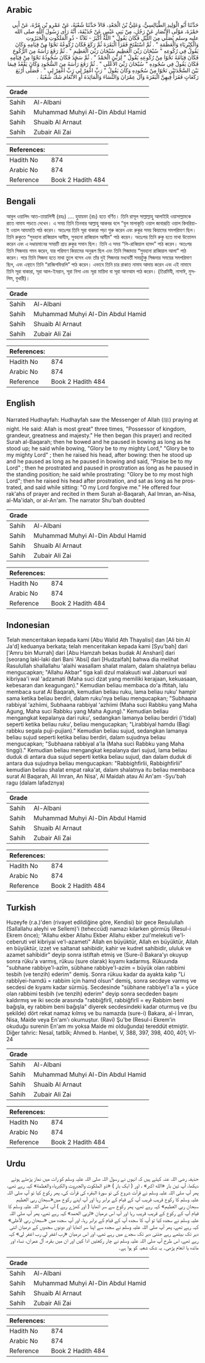 ## Arabic


<div dir="rtl" lang="ar" style={{fontSize:'larger',backgroundColor:'#f8f9fa',padding:20}}>
حَدَّثَنَا أَبُو الْوَلِيدِ الطَّيَالِسِيُّ، وَعَلِيُّ بْنُ الْجَعْدِ، قَالاَ حَدَّثَنَا شُعْبَةُ، عَنْ عَمْرِو بْنِ مُرَّةَ، عَنْ أَبِي حَمْزَةَ، مَوْلَى الأَنْصَارِ عَنْ رَجُلٍ، مِنْ بَنِي عَبْسٍ عَنْ حُذَيْفَةَ، أَنَّهُ رَأَى رَسُولَ اللَّهِ صلى الله عليه وسلم يُصَلِّي مِنَ اللَّيْلِ فَكَانَ يَقُولُ ‏"‏ اللَّهُ أَكْبَرُ - ثَلاَثًا - ذُو الْمَلَكُوتِ وَالْجَبَرُوتِ وَالْكِبْرِيَاءِ وَالْعَظَمَةِ ‏"‏ ‏.‏ ثُمَّ اسْتَفْتَحَ فَقَرَأَ الْبَقَرَةَ ثُمَّ رَكَعَ فَكَانَ رُكُوعُهُ نَحْوًا مِنْ قِيَامِهِ وَكَانَ يَقُولُ فِي رُكُوعِهِ ‏"‏ سُبْحَانَ رَبِّيَ الْعَظِيمِ سُبْحَانَ رَبِّيَ الْعَظِيمِ ‏"‏ ‏.‏ ثُمَّ رَفَعَ رَأْسَهُ مِنَ الرُّكُوعِ فَكَانَ قِيَامُهُ نَحْوًا مِنْ رُكُوعِهِ يَقُولُ ‏"‏ لِرَبِّيَ الْحَمْدُ ‏"‏ ‏.‏ ثُمَّ سَجَدَ فَكَانَ سُجُودُهُ نَحْوًا مِنْ قِيَامِهِ فَكَانَ يَقُولُ فِي سُجُودِهِ ‏"‏ سُبْحَانَ رَبِّيَ الأَعْلَى ‏"‏ ‏.‏ ثُمَّ رَفَعَ رَأْسَهُ مِنَ السُّجُودِ وَكَانَ يَقْعُدُ فِيمَا بَيْنَ السَّجْدَتَيْنِ نَحْوًا مِنْ سُجُودِهِ وَكَانَ يَقُولُ ‏"‏ رَبِّ اغْفِرْ لِي رَبِّ اغْفِرْ لِي ‏"‏ ‏.‏ فَصَلَّى أَرْبَعَ رَكَعَاتٍ فَقَرَأَ فِيهِنَّ الْبَقَرَةَ وَآلَ عِمْرَانَ وَالنِّسَاءَ وَالْمَائِدَةَ أَوِ الأَنْعَامَ شَكَّ شُعْبَةُ ‏.‏
</div>
<div style={{backgroundColor:'#f8f9fa',padding:20, marginBottom: 10}}><table> <thead> <tr> <th>Grade</th> <th></th> </tr> </thead> <tbody> <tr><td>Sahih</td><td>Al-Albani</td></tr><tr><td>Sahih</td><td>Muhammad Muhyi Al-Din Abdul Hamid</td></tr><tr><td>Sahih</td><td>Shuaib Al Arnaut</td></tr><tr><td>Sahih</td><td>Zubair Ali Zai</td></tr></tbody></table><table> <thead> <tr> <th>References:</th> <th></th> </tr> </thead> <tbody><tr><td>Hadith No</td><td>874</td></tr><tr><td>Arabic No</td><td>874</td></tr><tr><td>Reference</td><td>Book 2 Hadith 484</td></tr></tbody></table></div>

## Bengali


<div dir="ltr" lang="bn" style={{fontSize:'larger',backgroundColor:'#f8f9fa',padding:20}}>
আবুল ওয়ালিদ আত-তায়ালিসী (রহঃ) .... হুযায়ফা (রাঃ) হতে বর্ণিত। তিনি রাসূল সাল্লাল্লাহু আলাইহি ওয়াসাল্লামকে রাতে নামায পড়তে দেখেন। এ সময় তিনি তিনবার আল্লাহু আকবর বলে “যুল মালাকূতি ওয়াল জাবারূতি ওয়াল কিবরিয়া-ই ওয়াল আযমাতি পাঠ করেন। অতঃপর তিনি সূরা বাকারা পড়া শুরু করেন এবং রুকুর সময় কিয়ামের সমপরিমাণ ছিল। তিনি রুকুতে “সুবহানা রাব্বিয়াল আযীম, সুবহানা রাব্বিয়াল আযীম” পাঠ করেন। অতঃপর তিনি রুকু হতে মাথা উত্তোলন করেন এবং এ দণ্ডায়মানের সময়টি প্রায় রুকুর সমান ছিল। তিনি এ সময় “লি-রাব্বিয়াল হামদ” পাঠ করেন। অতঃপর তিনি সিজদায় গমন করেন, যার পরিমাণ কিয়ামের অনুরূপ ছিল এবং তিনি সিজাদায় “সুবহানা রাব্বিয়াল আলা” পাঠ করেন। পরে তিনি সিজদা হতে মাথা তুলে বসেন এবং তাঁর দুই সিজদার মধ্যবর্তী সময়টুকু সিজদার সময়ের সমপরিমাণ ছিল, এবং এস্থানে তিনি “রাব্বিগফিরলি” পাঠ করেন। এভাবে তিনি চার রাকাত নামায আদায় করেন এবং এই নামাযে তিনি সূরা বাকারা, সূরা আল-ইমরান, সূরা নিসা এবং সূরা মায়িদা বা সূরা আনআম পাঠ করেন। (তিরমিযী, নাসাঈ, মুসলিম, বুখারী)।
</div>
<div style={{backgroundColor:'#f8f9fa',padding:20, marginBottom: 10}}><table> <thead> <tr> <th>Grade</th> <th></th> </tr> </thead> <tbody> <tr><td>Sahih</td><td>Al-Albani</td></tr><tr><td>Sahih</td><td>Muhammad Muhyi Al-Din Abdul Hamid</td></tr><tr><td>Sahih</td><td>Shuaib Al Arnaut</td></tr><tr><td>Sahih</td><td>Zubair Ali Zai</td></tr></tbody></table><table> <thead> <tr> <th>References:</th> <th></th> </tr> </thead> <tbody><tr><td>Hadith No</td><td>874</td></tr><tr><td>Arabic No</td><td>874</td></tr><tr><td>Reference</td><td>Book 2 Hadith 484</td></tr></tbody></table></div>

## English


<div dir="ltr" lang="en" style={{fontSize:'larger',backgroundColor:'#f8f9fa',padding:20}}>
Narrated Hudhayfah: Hudhayfah saw the Messenger of Allah (ﷺ) praying at night. He said: Allah is most great" three times, "Possessor of kingdom, grandeur, greatness and majesty." He then began (his prayer) and recited Surah al-Baqarah; then he bowed and he paused in bowing as long as he stood up; he said while bowing, "Glory be to my mighty Lord," "Glory be to my mighty Lord" ; then he raised his head, after bowing: then he stood up and he paused as long as he paused in bowing and said, "Praise be to my Lord" ; then he prostrated and paused in prostration as long as he paused in the standing position; he said while prostrating: "Glory be to my most high Lord"; then he raised his head after prostration, and sat as long as he prostrated, and said while sitting: "O my Lord forgive me." He offered four rak'ahs of prayer and recited in them Surah al-Baqarah, Aal Imran, an-Nisa, al-Ma'idah, or al-An'am. The narrator Shu'bah doubted
</div>
<div style={{backgroundColor:'#f8f9fa',padding:20, marginBottom: 10}}><table> <thead> <tr> <th>Grade</th> <th></th> </tr> </thead> <tbody> <tr><td>Sahih</td><td>Al-Albani</td></tr><tr><td>Sahih</td><td>Muhammad Muhyi Al-Din Abdul Hamid</td></tr><tr><td>Sahih</td><td>Shuaib Al Arnaut</td></tr><tr><td>Sahih</td><td>Zubair Ali Zai</td></tr></tbody></table><table> <thead> <tr> <th>References:</th> <th></th> </tr> </thead> <tbody><tr><td>Hadith No</td><td>874</td></tr><tr><td>Arabic No</td><td>874</td></tr><tr><td>Reference</td><td>Book 2 Hadith 484</td></tr></tbody></table></div>

## Indonesian


<div dir="ltr" lang="id" style={{fontSize:'larger',backgroundColor:'#f8f9fa',padding:20}}>
Telah menceritakan kepada kami [Abu Walid Ath Thayalisi] dan [Ali bin Al Ja'd] keduanya berkata; telah menceritakan kepada kami [Syu'bah] dari ['Amru bin Murrah] dari [Abu Hamzah bekas budak Al Anshari] dari [seorang laki-laki dari Bani 'Absi] dari [Hudzaifah] bahwa dia melihat Rasulullah shallallahu 'alaihi wasallam shalat malam, dalam shalatnya beliau mengucapkan; "Allahu Akbar" tiga kali dzul malakuuti wal Jabaruuri wal kibriyaa'i wal 'adzamati (Maha suci dzat yang memiliki kerajaan, kekuasaan, kebesaran dan keagungan)." Kemudian beliau membaca do'a iftitah, lalu membaca surat Al Baqarah, kemudian beliau ruku, lama beliau ruku' hampir sama ketika beliau berdiri, dalam ruku'nya beliau mengucapkan; "Subhaana rabbiyal 'azhiimi, Subhaana rabbiyal 'azhiimi (Maha suci Rabbku yang Maha Agung, Maha suci Rabbku yang Maha Agung)." Kemudian beliau mengangkat kepalanya dari ruku', sedangkan lamanya beliau berdiri (i'tidal) seperti ketika beliau ruku', beliau mengucapkan; "Lirabbiyal hamdu (Bagi rabbku segala puji-pujian)." Kemudian beliau sujud, sedangkan lamanya beliau sujud seperti ketika beliau berdiri, dalam sujudnya beliau mengucapkan; "Subhaana rabbiyal a'la (Maha suci Rabbku yang Maha tinggi)." Kemudian beliau mengangkat kepalanya dari sujud, lama beliau duduk di antara dua sujud seperti ketika beliau sujud, dan dalam duduk di antara dua sujudnya beliau mengucapkan: "Rabbighfirlii, Rabbighfirlii" kemudian beliau shalat empat raka'at, dalam shalatnya itu beliau membaca surat Al Baqarah, Ali Imran, An Nisa', Al Maidah atau Al An'am -Syu'bah ragu (dalam lafadznya)
</div>
<div style={{backgroundColor:'#f8f9fa',padding:20, marginBottom: 10}}><table> <thead> <tr> <th>Grade</th> <th></th> </tr> </thead> <tbody> <tr><td>Sahih</td><td>Al-Albani</td></tr><tr><td>Sahih</td><td>Muhammad Muhyi Al-Din Abdul Hamid</td></tr><tr><td>Sahih</td><td>Shuaib Al Arnaut</td></tr><tr><td>Sahih</td><td>Zubair Ali Zai</td></tr></tbody></table><table> <thead> <tr> <th>References:</th> <th></th> </tr> </thead> <tbody><tr><td>Hadith No</td><td>874</td></tr><tr><td>Arabic No</td><td>874</td></tr><tr><td>Reference</td><td>Book 2 Hadith 484</td></tr></tbody></table></div>

## Turkish


<div dir="ltr" lang="tr" style={{fontSize:'larger',backgroundColor:'#f8f9fa',padding:20}}>
Huzeyfe (r.a.)'den (rivayet edildiğine göre, Kendisi) bir gece Resulullah (Sallallahu aleyhi ve Sellem)'i (teheccüd) namazı kılarken görmüş (Resul-i Ekrem önce); “Allahu ekber Allahu Ekber Allahu ekber zul'melekuti ve'l-ceberuti vel kibriyai ve'l-azameti" Allah en büyüktür, Allah en büyüktür, Allah en büyüktür, izzet ve saltanat sahibidir, kahir ve kudret sahibidir, ululuk ve azamet sahibidir" deyip sonra istiftah etmiş ve (Sure-i) Bakara'yı okuyup sonra rüku'a varmış, rükuu (sure olarak) kıyamı kadarmış. Rükuunda "subhane rabbiye'l-azîm, sübhane rabbiye'I-azim = büyük olan rabbimi tesbih (ve tenzih) ederim" demiş. Sonra rükuu kadar da ayakta kalıp "Li rabbîyei-hamdü = rabbim için hamd olsun" demiş, sonra secdeye varmış ve secdesi de kıyamı kadar sürmüş. Secdesinde "sübhane rabbiye'l a'Ia = yüce olan rabbimi tesbih (ve tenzih) ederim" deyip sonra secdeden başını kaldırmış ve iki secde arasında "rabbiğfirlî, rabbiğfirlî = ey Rabbim beni bağışla, ey rabbim beni bağışla" diyerek secdesindeki kadar oturmuş ve (bu şekilde) dört rekat namaz kılmış ve bu namazda (sure-i) Bakara, al-i İmran, Nisa, Maide veya En'am'ı okumuştur. (Ravi) Şu'be (Resul-i Ekrem'in okuduğu surenin En'am mı yoksa Maide mi olduğunda) tereddüt etmiştir. Diğer tahric: Nesaî, tatbîk; Ahmed b. Hanbel, V, 388, 397, 398, 400, 401; VI-24
</div>
<div style={{backgroundColor:'#f8f9fa',padding:20, marginBottom: 10}}><table> <thead> <tr> <th>Grade</th> <th></th> </tr> </thead> <tbody> <tr><td>Sahih</td><td>Al-Albani</td></tr><tr><td>Sahih</td><td>Muhammad Muhyi Al-Din Abdul Hamid</td></tr><tr><td>Sahih</td><td>Shuaib Al Arnaut</td></tr><tr><td>Sahih</td><td>Zubair Ali Zai</td></tr></tbody></table><table> <thead> <tr> <th>References:</th> <th></th> </tr> </thead> <tbody><tr><td>Hadith No</td><td>874</td></tr><tr><td>Arabic No</td><td>874</td></tr><tr><td>Reference</td><td>Book 2 Hadith 484</td></tr></tbody></table></div>

## Urdu


<div dir="rtl" lang="ur" style={{fontSize:'larger',backgroundColor:'#f8f9fa',padding:20}}>
حذیفہ رضی اللہ عنہ کہتے ہیں کہ انہوں نے رسول اللہ صلی اللہ علیہ وسلم کو رات میں نماز پڑھتے ہوئے دیکھا، آپ تین بار «الله اكبر» ، اور ( ایک بار ) «ذو الملكوت والجبروت والكبرياء والعظمة» کہہ رہے تھے، پھر آپ صلی اللہ علیہ وسلم نے قرآت شروع کی تو سورۃ البقرہ کی قرآت کی، پھر رکوع کیا تو آپ صلی اللہ علیہ وسلم کا رکوع قریب قریب آپ کے قیام کے برابر رہا اور آپ اپنے رکوع میں«سبحان ربي العظيم سبحان ربي العظيم» کہہ رہے تھے، پھر رکوع سے سر اٹھایا ( اور کھڑے رہے ) آپ صلی اللہ علیہ وسلم کا قیام آپ کے رکوع کے قریب قریب رہا اور آپ اس درمیان «لربي الحمد» کہہ رہے تھے، پھر آپ صلی اللہ علیہ وسلم نے سجدہ کیا تو آپ کا سجدہ آپ کے قیام کے برابر رہا، اور آپ سجدہ میں «سبحان ربي الأعلى» کہہ رہے تھے، پھر آپ صلی اللہ علیہ وسلم نے سجدہ سے اپنا سر اٹھایا اور دونوں سجدوں کے درمیان اتنی دیر تک بیٹھے رہے جتنی دیر تک سجدے میں رہے تھے، اور اس درمیان «رب اغفر لي رب اغفر لي» کہہ رہے تھے، اس طرح آپ صلی اللہ علیہ وسلم نے چار رکعتیں ادا کیں اور ان میں بقرہ، آل عمران، نساء اور مائدہ یا انعام پڑھی۔ یہ شک شعبہ کو ہوا ہے۔
</div>
<div style={{backgroundColor:'#f8f9fa',padding:20, marginBottom: 10}}><table> <thead> <tr> <th>Grade</th> <th></th> </tr> </thead> <tbody> <tr><td>Sahih</td><td>Al-Albani</td></tr><tr><td>Sahih</td><td>Muhammad Muhyi Al-Din Abdul Hamid</td></tr><tr><td>Sahih</td><td>Shuaib Al Arnaut</td></tr><tr><td>Sahih</td><td>Zubair Ali Zai</td></tr></tbody></table><table> <thead> <tr> <th>References:</th> <th></th> </tr> </thead> <tbody><tr><td>Hadith No</td><td>874</td></tr><tr><td>Arabic No</td><td>874</td></tr><tr><td>Reference</td><td>Book 2 Hadith 484</td></tr></tbody></table></div>